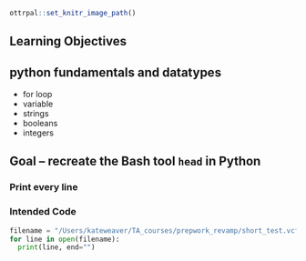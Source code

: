 ```r
ottrpal::set_knitr_image_path()
```

## Learning Objectives

## python fundamentals and datatypes
* for loop
* variable
* strings
* booleans
* integers

## Goal -- recreate the Bash tool `head` in Python

### Print every line


### Intended Code
```python
filename = "/Users/kateweaver/TA_courses/prepwork_revamp/short_test.vcf"
for line in open(filename):
  print(line, end="")
```